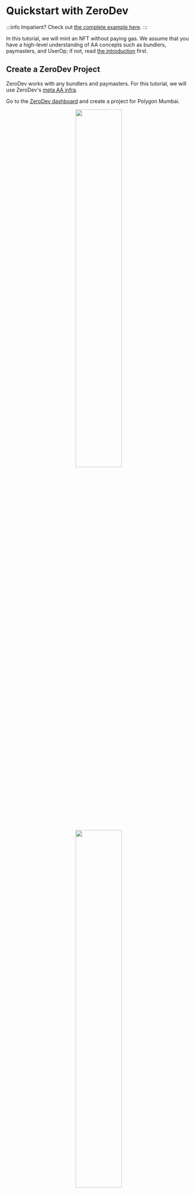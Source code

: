 # Quickstart with ZeroDev

:::info
Impatient?  Check out [the complete example here](https://github.com/zerodevapp/kernel.js-examples/tree/main/quickstart/completed.ts).
:::

In this tutorial, we will mint an NFT without paying gas.  We assume that you have a high-level understandng of AA concepts such as bundlers, paymasters, and UserOp; if not, read [the introduction](/kerneljs/getting-started/intro) first.

## Create a ZeroDev Project

ZeroDev works with any bundlers and paymasters.  For this tutorial, we will use ZeroDev's [meta AA infra](/meta-infra/intro).

Go to the [ZeroDev dashboard](https://dashboard.zerodev.app/) and create a project for Polygon Mumbai.

<p align="center">
  <img src="/img/dashboard_create_project.png" width="50%" />
</p>

<p align="center">
  <img src="/img/dashboard_project_home.png" width="50%" />
</p>

We will be using the "Project ID" in the next steps.

## Set up a gas policy

With ZeroDev, by default you are not sponsoring UserOps.  To sponsor UserOps, you need to set up a gas policy.

Go to the "Gas Policies" section of your dashboard and create a new "Project Policy":

<p align="center">
  <img src="/img/project_policy.png" width="80%" />
</p>

From now on, when you use the paymaster RPC from the previous step, the paymaster will sponsor UserOps according to the policy you just set up, which in this case is up to 100 UserOps per minute.

## Write the code

Clone the [ZeroDev examples repo](https://github.com/zerodevapp/kernel.js-examples).  Then, inside the directory, install all dependencies:

```bash
npm install
```

Create a `.env` file with the following line:

```env
ZERODEV_PROJECT_ID=<YOUR_PROJECT_ID>
```

Replacing `<YOUR_PROJECT_ID>` with your actual project ID from the dashboard, and make sure you are using a project ID for Polygon Mumbai.

If all goes well, you should be able to run:

```bash
npx ts-node quickstart/completed.ts
```

Now open the [`quickstart/template.ts`](https://github.com/zerodevapp/kernel.js-examples/blob/main/quickstart/template.ts) file in your editor.  This will be the template where you will write your code.  You can always refer to [`quickstart/completed.ts`](https://github.com/zerodevapp/kernel.js-examples/blob/main/quickstart/completed.ts) to see the completed tutorial code.

### Creating a Kernel client

Before you can send UserOps, you need to construct an "account client."  An account client is an object that interacts with a bundler on behalf of a specific account.  In the case of ZeroDev, all account clients are of the type `KernelAccountClient`.

There are several types of Kernel account clients, each for a different type of [validation methods](/kerneljs/plugins/intro).  For this tutorial, we will be using the most common validation method -- ECDSA, which is the same algorithm used by normal Ethereum accounts (EOAs).

ECDSA accounts are controlled by a private key.  For this tutorial, we will use a random private key.  Add the following import and code:

```typescript
import { generatePrivateKey, privateKeyToAccount } from "viem/accounts"

const main = async () => {
  const privateKey = generatePrivateKey()
  const signer = privateKeyToAccount(privateKey)
}
```

Since we are using ZeroDev for bundlers & paymasters, we can construct the Kernel client via the ZeroDev "preset."  Presets are helper functions for specific infra providers.  Add the following import and code:

```typescript
import { createEcdsaKernelAccountClient } from "@zerodev/presets/zerodev"
import { polygonMumbai } from "viem/chains"

const main = async () => {
  // ... other code

  const kernelClient = await createEcdsaKernelAccountClient({
    chain: polygonMumbai,
    projectId: process.env.ZERODEV_PROJECT_ID!,
    signer,
  })

  const accountAddress = kernelClient.account.address
  console.log("My account:", accountAddress)
}
```

Run this script with `npx ts-node quickstart/template.ts` and confirm that it prints an address.

### Send a UserOp

Now that you have an account client, it's time to send your first UserOp!  For this tutorial, we will mint an NFT from a contract deployed on Polygon Mumbai.

Add the following import and code:

```typescript
import { encodeFunctionData } from "viem"

const main = async () => {
  // ... other code

  const userOpHash = await kernelClient.sendUserOperation({
    userOperation: {
      callData: await kernelClient.account.encodeCallData({
        to: contractAddress,
        value: BigInt(0),
        data: encodeFunctionData({
          abi: contractABI,
          functionName: "mint",
          args: [accountAddress],
        })
      })
    }
  })
  console.log("Submitted UserOp:", userOpHash)
}
```

There's quite a bit of code going on, so let's go through it.

- We start by calling `kernelClient.sendUserOperation`, which takes a `userOperation` argument.
- Inside `userOperation`, we specify a `callData` field.  This is the equivalent of the calldata field for a normal Ethereum transaction.
- Since we want to call the `mint(address)` function on the NFT contract, we use Viem's helper function `encodeFunctionData` and give it the ABI, function name, and function argument.
- `kernelClient.sendUserOperation` returns a "UserOperation hash."  This is the equivalent of a transaction hash but for a UserOp.

Run the script again with `npx ts-node quickstart/template.ts` and confirm that it prints the UserOp hash.  At this point, you can go to a UserOp explorer such as [JiffyScan](https://jiffyscan.xyz/) and find your UserOp with the hash!

### Waiting for the UserOp

When you call `sendUserOperation`, the call returns as soon as the UserOp has been submitted to the bundler, but it doesn't wait for the UserOp to be "confirmed" on-chain.  To wait for the UserOp to be confirmed, add the following import and code:

```typescript
import { bundlerActions } from "permissionless"

const main = async () => {
  // ... other code

  const bundlerClient = kernelClient.extend(bundlerActions)

  const receipt = await bundlerClient.waitForUserOperationReceipt({
    hash: userOpHash,
  })
  console.log("UserOp confirmed:", receipt.userOpHash)
}
```

Let's break down the code:

- Since `waitForUserOperationReceipt` is a bundler action, we need to first `extend` the `kernelClient` with `bundlerActions`.  If you are unfamiliar with the concept of "actions," you can read more about it on [Viem's documentation](https://viem.sh/docs/actions/public/introduction).
- Now, we can call `waitForUserOperationReceipt`.  This function returns a "receipt" object.  If you are curious, you can print the full object and see what it contains.

### Read contract state

Now let's confirm that we actually minted an NFT.  Add the following import and code:

```typescript
import { publicActions } from "viem"

const main = async () => {
  // ... other code

  const publicClient = kernelClient.extend(publicActions)

  const nftBalance = await publicClient.readContract({
    address: contractAddress,
    abi: contractABI,
    functionName: 'balanceOf',
    args: [accountAddress],
  })
  console.log(`NFT balance: ${nftBalance}`)
}
```

Run the script again.  You should see that it prints `NFT balance: 1`, confirming that you have minted an NFT! 

## Recap

In this tutorial, we were able to mint an NFT without paying gas, thanks to gas sponsorship.

Now, keep exploring the docs and see what else you can do with account abstraction!